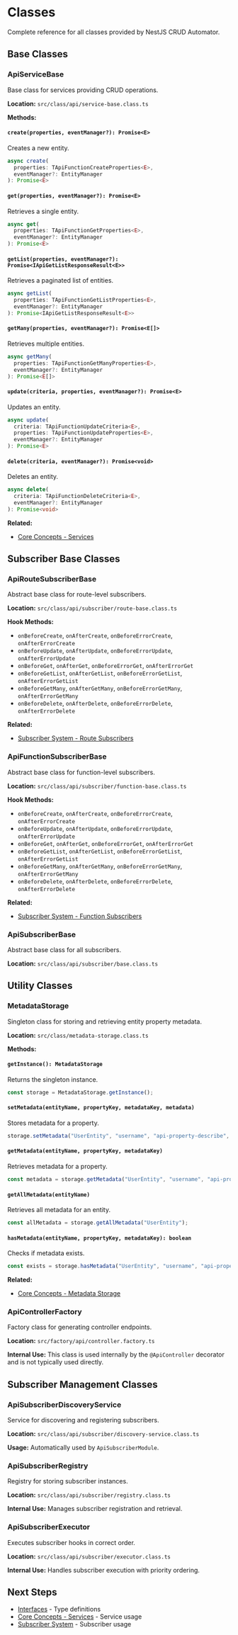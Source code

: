 # Classes

Complete reference for all classes provided by NestJS CRUD Automator.

## Base Classes

### ApiServiceBase

Base class for services providing CRUD operations.

**Location:** `src/class/api/service-base.class.ts`

**Methods:**

#### `create(properties, eventManager?): Promise<E>`

Creates a new entity.

```typescript
async create(
  properties: TApiFunctionCreateProperties<E>,
  eventManager?: EntityManager
): Promise<E>
```

#### `get(properties, eventManager?): Promise<E>`

Retrieves a single entity.

```typescript
async get(
  properties: TApiFunctionGetProperties<E>,
  eventManager?: EntityManager
): Promise<E>
```

#### `getList(properties, eventManager?): Promise<IApiGetListResponseResult<E>>`

Retrieves a paginated list of entities.

```typescript
async getList(
  properties: TApiFunctionGetListProperties<E>,
  eventManager?: EntityManager
): Promise<IApiGetListResponseResult<E>>
```

#### `getMany(properties, eventManager?): Promise<E[]>`

Retrieves multiple entities.

```typescript
async getMany(
  properties: TApiFunctionGetManyProperties<E>,
  eventManager?: EntityManager
): Promise<E[]>
```

#### `update(criteria, properties, eventManager?): Promise<E>`

Updates an entity.

```typescript
async update(
  criteria: TApiFunctionUpdateCriteria<E>,
  properties: TApiFunctionUpdateProperties<E>,
  eventManager?: EntityManager
): Promise<E>
```

#### `delete(criteria, eventManager?): Promise<void>`

Deletes an entity.

```typescript
async delete(
  criteria: TApiFunctionDeleteCriteria<E>,
  eventManager?: EntityManager
): Promise<void>
```

**Related:**

- [Core Concepts - Services](/docs/nestjs-crud-automator/core-concepts/services)

## Subscriber Base Classes

### ApiRouteSubscriberBase

Abstract base class for route-level subscribers.

**Location:** `src/class/api/subscriber/route-base.class.ts`

**Hook Methods:**

- `onBeforeCreate`, `onAfterCreate`, `onBeforeErrorCreate`, `onAfterErrorCreate`
- `onBeforeUpdate`, `onAfterUpdate`, `onBeforeErrorUpdate`, `onAfterErrorUpdate`
- `onBeforeGet`, `onAfterGet`, `onBeforeErrorGet`, `onAfterErrorGet`
- `onBeforeGetList`, `onAfterGetList`, `onBeforeErrorGetList`, `onAfterErrorGetList`
- `onBeforeGetMany`, `onAfterGetMany`, `onBeforeErrorGetMany`, `onAfterErrorGetMany`
- `onBeforeDelete`, `onAfterDelete`, `onBeforeErrorDelete`, `onAfterErrorDelete`

**Related:**

- [Subscriber System - Route Subscribers](/docs/nestjs-crud-automator/subscriber-system/route-subscribers)

### ApiFunctionSubscriberBase

Abstract base class for function-level subscribers.

**Location:** `src/class/api/subscriber/function-base.class.ts`

**Hook Methods:**

- `onBeforeCreate`, `onAfterCreate`, `onBeforeErrorCreate`, `onAfterErrorCreate`
- `onBeforeUpdate`, `onAfterUpdate`, `onBeforeErrorUpdate`, `onAfterErrorUpdate`
- `onBeforeGet`, `onAfterGet`, `onBeforeErrorGet`, `onAfterErrorGet`
- `onBeforeGetList`, `onAfterGetList`, `onBeforeErrorGetList`, `onAfterErrorGetList`
- `onBeforeGetMany`, `onAfterGetMany`, `onBeforeErrorGetMany`, `onAfterErrorGetMany`
- `onBeforeDelete`, `onAfterDelete`, `onBeforeErrorDelete`, `onAfterErrorDelete`

**Related:**

- [Subscriber System - Function Subscribers](/docs/nestjs-crud-automator/subscriber-system/function-subscribers)

### ApiSubscriberBase

Abstract base class for all subscribers.

**Location:** `src/class/api/subscriber/base.class.ts`

## Utility Classes

### MetadataStorage

Singleton class for storing and retrieving entity property metadata.

**Location:** `src/class/metadata-storage.class.ts`

**Methods:**

#### `getInstance(): MetadataStorage`

Returns the singleton instance.

```typescript
const storage = MetadataStorage.getInstance();
```

#### `setMetadata(entityName, propertyKey, metadataKey, metadata)`

Stores metadata for a property.

```typescript
storage.setMetadata("UserEntity", "username", "api-property-describe", { ... });
```

#### `getMetadata(entityName, propertyKey, metadataKey)`

Retrieves metadata for a property.

```typescript
const metadata = storage.getMetadata("UserEntity", "username", "api-property-describe");
```

#### `getAllMetadata(entityName)`

Retrieves all metadata for an entity.

```typescript
const allMetadata = storage.getAllMetadata("UserEntity");
```

#### `hasMetadata(entityName, propertyKey, metadataKey): boolean`

Checks if metadata exists.

```typescript
const exists = storage.hasMetadata("UserEntity", "username", "api-property-describe");
```

**Related:**

- [Core Concepts - Metadata Storage](/docs/nestjs-crud-automator/core-concepts/metadata-storage)

### ApiControllerFactory

Factory class for generating controller endpoints.

**Location:** `src/factory/api/controller.factory.ts`

**Internal Use:** This class is used internally by the `@ApiController` decorator and is not typically used directly.

## Subscriber Management Classes

### ApiSubscriberDiscoveryService

Service for discovering and registering subscribers.

**Location:** `src/class/api/subscriber/discovery-service.class.ts`

**Usage:** Automatically used by `ApiSubscriberModule`.

### ApiSubscriberRegistry

Registry for storing subscriber instances.

**Location:** `src/class/api/subscriber/registry.class.ts`

**Internal Use:** Manages subscriber registration and retrieval.

### ApiSubscriberExecutor

Executes subscriber hooks in correct order.

**Location:** `src/class/api/subscriber/executor.class.ts`

**Internal Use:** Handles subscriber execution with priority ordering.

## Next Steps

- [Interfaces](/docs/nestjs-crud-automator/api-reference/interfaces) - Type definitions
- [Core Concepts - Services](/docs/nestjs-crud-automator/core-concepts/services) - Service usage
- [Subscriber System](/docs/nestjs-crud-automator/subscriber-system) - Subscriber usage
